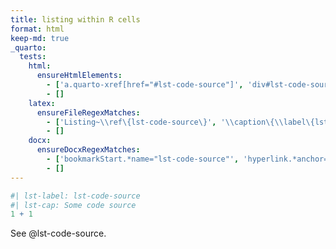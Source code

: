 ```yaml
---
title: listing within R cells
format: html
keep-md: true
_quarto:
  tests:
    html:
      ensureHtmlElements:
        - ['a.quarto-xref[href="#lst-code-source"]', 'div#lst-code-source.listing']
        - []
    latex:
      ensureFileRegexMatches:
        - ['Listing~\\ref\{lst-code-source\}', '\\caption\{\\label\{lst-code-source\}Some code source\}']
        - []
    docx:
      ensureDocxRegexMatches:
        - ['bookmarkStart.*name="lst-code-source"', 'hyperlink.*anchor="lst-code-source"']
        - []
---
```


```r
#| lst-label: lst-code-source
#| lst-cap: Some code source
1 + 1
```

See @lst-code-source.